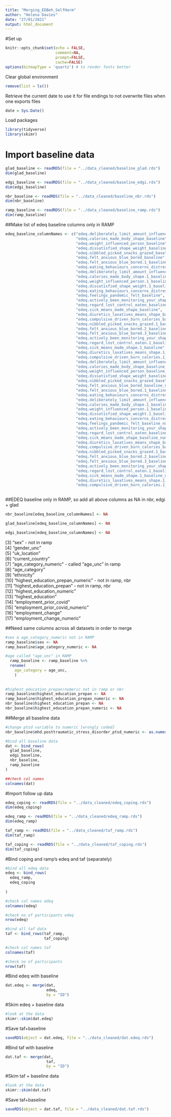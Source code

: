 ```yaml
---
title: "Merging_EDBeh_SelfHarm"
author: "Helena Davies"
date: "27/01/2021"
output: html_document
---
```


#Set up
```r
knitr::opts_chunk$set(echo = FALSE,
                      comment=NA,
                      prompt=FALSE,
                      cache=FALSE)
options(bitmapType = 'quartz') # to render fonts better
```

Clear global environment
```r
remove(list = ls())
```

Retrieve the current date to use it for file endings to not overwrite files when one exports files
```r
date = Sys.Date()
```

Load packages
```r
library(tidyverse)
library(skimr)
```

# Import baseline data
```r
glad_baseline <- readRDS(file = "../data_cleaned/baseline_glad.rds")
dim(glad_baseline)

edgi_baseline <- readRDS(file = "../data_cleaned/baseline_edgi.rds")
dim(edgi_baseline)

nbr_baseline <- readRDS(file = "../data_cleaned/baseline_nbr.rds")
dim(nbr_baseline)

ramp_baseline <- readRDS(file = "../data_cleaned/baseline_ramp.rds")
dim(ramp_baseline)


```
##Make list of edeq baseline columns only in RAMP
```r
edeq_baseline_columnNames <- c("edeq.deliberately_limit_amount_influence_baseline",                     
                               "edeq.calories_made_body_shape_baseline",                               
                               "edeq.weight_influenced_person_baseline",                                
                               "edeq.dissatisfied_shape_weight_baseline",                              
                               "edeq.nibbled_picked_snacks_grazed_baseline",                            
                               "edeq.felt_anxious_blue_bored_baseline",                                
                               "edeq.felt_anxious_blue_bored.1_baseline",                              
                               "edeq.eating_behaviours_concerns_distressed_baseline",                  
                               "edeq.deliberately_limit_amount_influence.1_baseline",                   
                               "edeq.calories_made_body_shape.1_baseline",                              
                               "edeq.weight_influenced_person.1_baseline",                              
                               "edeq.dissatisfied_shape_weight.1_baseline",                            
                               "edeq.eating_behaviours_concerns_distressed.1_baseline",                 
                               "edeq.feelings_pandemic_felt_baseline",                                  
                               "edeq.actively_been_monitoring_your_shape_or_weight_baseline",           
                               "edeq.regard_lost_control_eaten_baseline",                               
                               "edeq.sick_means_made_shape_baseline",                                   
                               "edeq.diuretics_laxatives_means_shape_baseline",                         
                               "edeq.compulsive_driven_burn_calories_baseline",                         
                               "edeq.nibbled_picked_snacks_grazed.1_baseline",                         
                               "edeq.felt_anxious_blue_bored.2_baseline",                               
                               "edeq.felt_anxious_blue_bored.3_baseline",                               
                               "edeq.actively_been_monitoring_your_shape_or_weight_.1_baseline",        
                               "edeq.regard_lost_control_eaten.1_baseline",                             
                               "edeq.sick_means_made_shape.1_baseline",                                 
                               "edeq.diuretics_laxatives_means_shape.1_baseline",                       
                               "edeq.compulsive_driven_burn_calories.1_baseline",                       
                               "edeq.deliberately_limit_amount_influence_baseline_numeric",             
                               "edeq.calories_made_body_shape_baseline_numeric",                        
                               "edeq.weight_influenced_person_baseline_numeric",                        
                               "edeq.dissatisfied_shape_weight_baseline_numeric",                       
                               "edeq.nibbled_picked_snacks_grazed_baseline_numeric",                    
                               "edeq.felt_anxious_blue_bored_baseline_numeric",                         
                               "edeq.felt_anxious_blue_bored.1_baseline_numeric",                       
                               "edeq.eating_behaviours_concerns_distressed_baseline_numeric",           
                               "edeq.deliberately_limit_amount_influence.1_baseline_numeric",           
                               "edeq.calories_made_body_shape.1_baseline_numeric",                      
                               "edeq.weight_influenced_person.1_baseline_numeric",                      
                               "edeq.dissatisfied_shape_weight.1_baseline_numeric",                     
                               "edeq.eating_behaviours_concerns_distressed.1_baseline_numeric",         
                               "edeq.feelings_pandemic_felt_baseline_numeric",                          
                               "edeq.actively_been_monitoring_your_shape_or_weight_baseline_numeric",   
                               "edeq.regard_lost_control_eaten_baseline_numeric",                       
                               "edeq.sick_means_made_shape_baseline_numeric",                           
                               "edeq.diuretics_laxatives_means_shape_baseline_numeric",
                               "edeq.compulsive_driven_burn_calories_baseline_numeric",                 
                               "edeq.nibbled_picked_snacks_grazed.1_baseline_numeric",                  
                               "edeq.felt_anxious_blue_bored.2_baseline_numeric",                       
                               "edeq.felt_anxious_blue_bored.3_baseline_numeric",                       
                               "edeq.actively_been_monitoring_your_shape_or_weight_.1_baseline_numeric",
                               "edeq.regard_lost_control_eaten.1_baseline_numeric",                     
                               "edeq.sick_means_made_shape.1_baseline_numeric",                         
                               "edeq.diuretics_laxatives_means_shape.1_baseline_numeric",               
                               "edeq.compulsive_driven_burn_calories.1_baseline_numeric") 
                               
```

##EDEQ baseline only in RAMP, so add all above columns as NA in nbr, edgi + glad
```r
nbr_baseline[edeq_baseline_columnNames] <- NA

glad_baseline[edeq_baseline_columnNames] <- NA

edgi_baseline[edeq_baseline_columnNames] <- NA
```
                                                          
 [3] "sex"       - not in ramp                                                            
 [4] "gender_unc"                                                            
 [5] "uk_location"                                                           
 [6] "current_country"                                                       
 [7] "age_category_numeric"    - called "age_unc" in ramp                                              
 [8] "age_category"                                                          
 [9] "ethnicity"                                                             
[10] "highest_education_prepan_numeric"    - not in ramp, nbr                                   
[11] "highest_education_prepan"           - not in ramp, nbr                                     
[12] "highest_education_numeric"                                             
[13] "highest_education"                                                     
[14] "employment_prior_covid"                                                
[15] "employment_prior_covid_numeric"                                        
[16] "employment_change"                                                     
[17] "employment_change_numeric" 

##Need same columns across all datasets in order to merge
```r
#sex & age_category_numeric not in RAMP
ramp_baseline$sex <- NA
ramp_baseline$age_category_numeric <- NA

#age called "age_unc" in RAMP
  ramp_baseline <- ramp_baseline %>% 
  rename(
    age_category = age_unc,
    )
  
  
#highest_education_prepan/numeric not in ramp or nbr
ramp_baseline$highest_education_prepan <- NA
ramp_baseline$highest_education_prepan_numeric <- NA
nbr_baseline$highest_education_prepan <- NA
nbr_baseline$highest_education_prepan_numeric <- NA
```

##Merge all baseline data
```r

#change ptsd variable to numeric [wrongly coded]
nbr_baseline$mhd.posttraumatic_stress_disorder_ptsd_numeric <- as.numeric(nbr_baseline$mhd.posttraumatic_stress_disorder_ptsd_numeric)

#bind all baseline data
dat <- bind_rows(
  glad_baseline,
  edgi_baseline,
  nbr_baseline,
  ramp_baseline
)

##check col names
colnames(dat)
```


#Import follow up data
```r
edeq_coping <- readRDS(file = "../data_cleaned/edeq_coping.rds")
dim(edeq_coping)

edeq_ramp <- readRDS(file = "../data_cleaned/edeq_ramp.rds")
dim(edeq_ramp)

taf_ramp <- readRDS(file = "../data_cleaned/taf_ramp.rds")
dim(taf_ramp)

taf_coping <- readRDS(file = "../data_cleaned/taf_coping.rds")
dim(taf_coping)
```
#Bind coping and ramp's edeq and taf (separately)
```r

#bind all edeq data
edeq <- bind_rows(
  edeq_ramp,
  edeq_coping
  
)

#check col names edeq
colnames(edeq)

#check no of participants edeq
nrow(edeq)

#bind all taf data
taf <- bind_rows(taf_ramp,
                 taf_coping)

#check col names taf
colnames(taf)

#check no of participants
nrow(taf)
```

#Bind edeq with baseline
```r
dat.edeq <- merge(dat,
                  edeq,
                  by = "ID")

```

#Skim edeq + baseline data
```r
#look at the data
skimr::skim(dat.edeq)
```

#Save taf+baseline
```r
saveRDS(object = dat.edeq, file = "../data_cleaned/dat.edeq.rds")
```

#Bind taf with baseline
```r
dat.taf <- merge(dat,
                  taf,
                  by = "ID")

```

#Skim taf + baseline data
```r
#look at the data
skimr::skim(dat.taf)


```

#Save taf+baseline
```r
saveRDS(object = dat.taf, file = "../data_cleaned/dat.taf.rds")
```